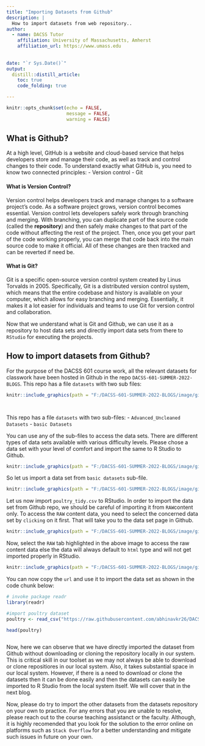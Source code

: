 ```yaml
---
title: "Importing Datasets from Github"
description: |
  How to import datasets from web repository..
author:
  - name: DACSS Tutor
    affiliation: University of Massachusetts, Amherst
    affiliation_url: https://www.umass.edu
    
    
date: "`r Sys.Date()`"
output:
  distill::distill_article:
    toc: true
    code_folding: true

---
```


```r

knitr::opts_chunk$set(echo = FALSE,
                      message = FALSE,
                      warning = FALSE)

```

## What is Github?

At a high level, GitHub is a website and cloud-based service that helps developers store and manage their code, as well as track and control changes to their code. To understand exactly what GitHub is, you need to know two connected principles:
- Version control
- Git

#### What is Version Control?

Version control helps developers track and manage changes to a software project’s code. As a software project grows, version control becomes essential. Version control lets developers safely work through branching and merging. With branching, you can duplicate part of the source code (called the **repository**) and then safely make changes to that part of the code without affecting the rest of the project. Then, once you get your part of the code working properly, you can merge that code back into the main source code to make it official. All of these changes are then tracked and can be reverted if need be.



#### What is Git?

Git is a specific open-source version control system created by Linus Torvalds in 2005. Specifically, Git is a distributed version control system, which means that the entire codebase and history is available on your computer, which allows for easy branching and merging. Essentially, it makes it a lot easier for individuals and teams to use Git for version control and collaboration.


Now that we understand what is Git and Github, we can use it as a repository to host data sets and directly import data sets from there to `RStudio` for executing the projects.


## How to import datasets from Github?

For the purpose of the DACSS 601 course work, all the relevant datasets for classwork have been hosted in Github in the repo `DACSS-601-SUMMER-2022-BLOGS`. This repo has a file `datasets` with two sub files:



```r


knitr::include_graphics(path = "F:/DACSS-601-SUMMER-2022-BLOGS/image/gitrepoaddress.png")




```

This repo has a file `datasets` with two sub-files:
  - `Advanced_Uncleaned Datasets`
  - `basic Datasets`
  
You can use any of the sub-files to access the data sets. There are different types of data sets available with various difficulty levels. Please chose a data set with your level of comfort and import the same to R Studio to Github. 

```r


knitr::include_graphics(path = "F:/DACSS-601-SUMMER-2022-BLOGS/image/gitrepodatasetsubfile.png")

```

So let us import a data set from `basic datasets` sub-file. 

```r


knitr::include_graphics(path = "F:/DACSS-601-SUMMER-2022-BLOGS/image/gitreposubfilebasicdatasets.png")

```

Let us now import `poultry_tidy.csv` to RStudio. In order to import the data set from Github repo, we should be careful of importing it from `RAW`content only. To access the `RAW` content data, you need to select the concerned data set by `clicking` on it first. That will take you to the data set page in Github.


```r


knitr::include_graphics(path = "F:/DACSS-601-SUMMER-2022-BLOGS/image/gitreposubfilebasicdatasetsrawcontentlink.png")

```

Now, select the `RAW` tab highlighted in the above image to access the raw content data else the data will always default to `html` type and will not get imported properly in RStudio. 


```r


knitr::include_graphics(path = "F:/DACSS-601-SUMMER-2022-BLOGS/image/gitreposubfilebasicdatasetsrawcontentdata.png")

```

You can now copy the `url` and use it to import the data set as shown in the code chunk below:

```r
# invoke package readr
library(readr)

#import poultry dataset
poultry <- read_csv("https://raw.githubusercontent.com/abhinavkr26/DACSS-601-SUMMER-2022-BLOGS/main/datasets/basic%20datasets/poultry_tidy.csv")

head(poultry)



```

Now, here we can observe that we have directly imported the dataset from Github without downloading or cloning the repository locally in our system. This is critical skill in our toolset as we may not always be able to download or clone repositiores in our local system. Also, it takes substantial space in our local system. However, if there is a need to download or clone the datasets then it can be done easily and then the datasets can easily be imported to R Studio from the local system itself. We will cover that in the next blog.

Now, please do try to import the other datasets from the datasets repository on your own to practice. For any errors that you are unable to resolve, please reach out to the course teaching assistanct or the faculty. Although, it is highly recomended that you look for the solution to the error online on platforms such as `Stack Overflow` for a better understanding and mitigate such issues in future on your own. 